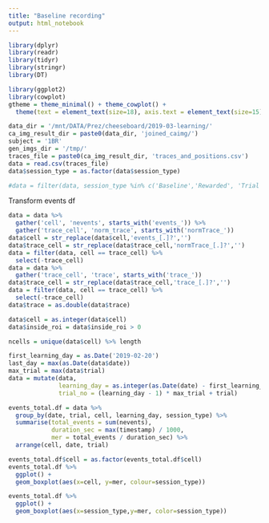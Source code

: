 ```yaml
---
title: "Baseline recording"
output: html_notebook
---
```


```r
library(dplyr)
library(readr)
library(tidyr)
library(stringr)
library(DT)

library(ggplot2)
library(cowplot)
gtheme = theme_minimal() + theme_cowplot() + 
  theme(text = element_text(size=18), axis.text = element_text(size=15))

```

```r
data_dir = '/mnt/DATA/Prez/cheeseboard/2019-03-learning/'
ca_img_result_dir = paste0(data_dir, 'joined_caimg/')
subject = '1BR'
gen_imgs_dir = '/tmp/'
traces_file = paste0(ca_img_result_dir, 'traces_and_positions.csv')
data = read.csv(traces_file)
data$session_type = as.factor(data$session_type)

#data = filter(data, session_type %in% c('Baseline','Rewarded', 'Trial', 'Test'))
```

Transform events df
```r
data = data %>%
  gather('cell', 'nevents', starts_with('events_')) %>%
  gather('trace_cell', 'norm_trace', starts_with('normTrace_')) 
data$cell = str_replace(data$cell,'events_[.]?','')
data$trace_cell = str_replace(data$trace_cell,'normTrace_[.]?','')
data = filter(data, cell == trace_cell) %>%
  select(-trace_cell)
data = data %>%
  gather('trace_cell', 'trace', starts_with('trace_')) 
data$trace_cell = str_replace(data$trace_cell,'trace_[.]?','')
data = filter(data, cell == trace_cell) %>%
  select(-trace_cell)
data$trace = as.double(data$trace)

data$cell = as.integer(data$cell)
data$inside_roi = data$inside_roi > 0
```

```r
ncells = unique(data$cell) %>% length

first_learning_day = as.Date('2019-02-20')
last_day = max(as.Date(data$date))
max_trial = max(data$trial)
data = mutate(data, 
              learning_day = as.integer(as.Date(date) - first_learning_day + 1),
              trial_no = (learning_day - 1) * max_trial + trial)
```


```r
events_total.df = data %>% 
  group_by(date, trial, cell, learning_day, session_type) %>%
  summarise(total_events = sum(nevents), 
            duration_sec = max(timestamp) / 1000,
            mer = total_events / duration_sec) %>%
  arrange(cell, date, trial) 
```

```r

events_total.df$cell = as.factor(events_total.df$cell)
events_total.df %>%
  ggplot() +
  geom_boxplot(aes(x=cell, y=mer, colour=session_type))

```
```r
events_total.df %>%
  ggplot() +
  geom_boxplot(aes(x=session_type,y=mer, color=session_type))
```


